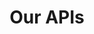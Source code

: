 ---
title: Our APIs
description: Securing Data Authenticity and Validity
sidebarTitle: APIs
icon: plug
mode: "wide"
---